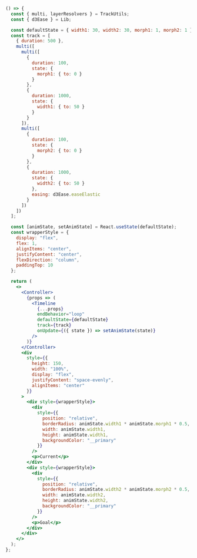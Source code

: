 ```jsx live renderOnly
() => {
  const { multi, layerResolvers } = TrackUtils;
  const { d3Ease } = Lib;

  const defaultState = { width1: 30, width2: 30, morph1: 1, morph2: 1 };
  const track = [
    { duration: 500 },
    multi([
      multi([
        {
          duration: 100,
          state: {
            morph1: { to: 0 }
          }
        },
        {
          duration: 1000,
          state: {
            width1: { to: 50 }
          }
        }
      ]),
      multi([
        {
          duration: 100,
          state: {
            morph2: { to: 0 }
          }
        },
        {
          duration: 1000,
          state: {
            width2: { to: 50 }
          },
          easing: d3Ease.easeElastic
        }
      ])
    ])
  ];

  const [animState, setAnimState] = React.useState(defaultState);
  const wrapperStyle = {
    display: "flex",
    flex: 1,
    alignItems: "center",
    justifyContent: "center",
    flexDirection: "column",
    paddingTop: 10
  };

  return (
    <>
      <Controller>
        {props => (
          <Timeline
            {...props}
            endBehavior="loop"
            defaultState={defaultState}
            track={track}
            onUpdate={({ state }) => setAnimState(state)}
          />
        )}
      </Controller>
      <div
        style={{
          height: 150,
          width: "100%",
          display: "flex",
          justifyContent: "space-evenly",
          alignItems: "center"
        }}
      >
        <div style={wrapperStyle}>
          <div
            style={{
              position: "relative",
              borderRadius: animState.width1 * animState.morph1 * 0.5,
              width: animState.width1,
              height: animState.width1,
              backgroundColor: "__primary"
            }}
          />
          <p>Current</p>
        </div>
        <div style={wrapperStyle}>
          <div
            style={{
              position: "relative",
              borderRadius: animState.width2 * animState.morph2 * 0.5,
              width: animState.width2,
              height: animState.width2,
              backgroundColor: "__primary"
            }}
          />
          <p>Goal</p>
        </div>
      </div>
    </>
  );
};
```
